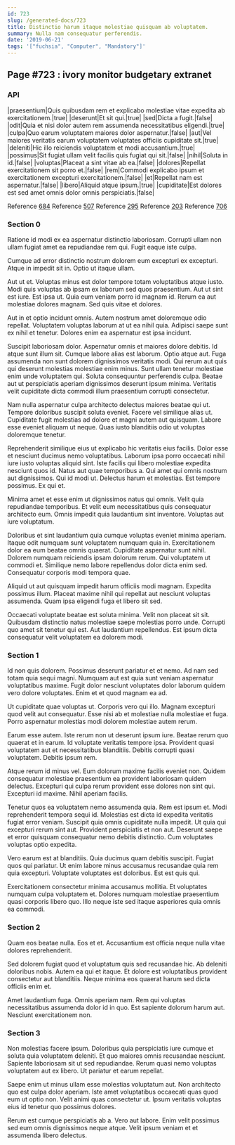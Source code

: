 ```yaml
---
id: 723
slug: /generated-docs/723
title: Distinctio harum itaque molestiae quisquam ab voluptatem.
summary: Nulla nam consequatur perferendis.
date: '2019-06-21'
tags: '["fuchsia", "Computer", "Mandatory"]'
---
```

<Partial />

## Page #723 : ivory monitor budgetary extranet
### API

|praesentium|Quis quibusdam rem et explicabo molestiae vitae expedita ab exercitationem.|true|
|deserunt|Et sit qui.|true|
|sed|Dicta a fugit.|false|
|odit|Quia et nisi dolor autem rem assumenda necessitatibus eligendi.|true|
|culpa|Quo earum voluptatem maiores dolor aspernatur.|false|
|aut|Vel maiores veritatis earum voluptatem voluptates officiis cupiditate sit.|true|
|deleniti|Hic illo reiciendis voluptatem et modi accusantium.|true|
|possimus|Sit fugiat ullam velit facilis quis fugiat qui sit.|false|
|nihil|Soluta in id.|false|
|voluptas|Placeat a sint vitae ab ea.|false|
|dolores|Repellat exercitationem sit porro et.|false|
|rem|Commodi explicabo ipsum et exercitationem excepturi exercitationem.|false|
|et|Repellat nam est aspernatur.|false|
|libero|Aliquid atque ipsum.|true|
|cupiditate|Est dolores est sed amet omnis dolor omnis perspiciatis.|false|

Reference [684](/generated-docs/684)
Reference [507](/generated-docs/507)
Reference [295](/generated-docs/295)
Reference [203](/generated-docs/203)
Reference [706](/generated-docs/706)


### Section 0
Ratione id modi ex ea aspernatur distinctio laboriosam. Corrupti ullam non ullam fugiat amet ea repudiandae rem qui. Fugit eaque iste culpa.
 Cumque ad error distinctio nostrum dolorem eum excepturi ex excepturi. Atque in impedit sit in. Optio ut itaque ullam.
 Aut ut et. Voluptas minus est dolor tempore totam voluptatibus atque iusto. Modi quis voluptas ab ipsam ex laborum sed quos praesentium.
Aut ut sint est iure. Est ipsa ut. Quia eum veniam porro id magnam id. Rerum ea aut molestiae dolores magnam. Sed quis vitae et dolores.
 Aut in et optio incidunt omnis. Autem nostrum amet doloremque odio repellat. Voluptatem voluptas laborum at ut ea nihil quia. Adipisci saepe sunt ex nihil et tenetur. Dolores enim ea aspernatur est ipsa incidunt.
 Suscipit laboriosam dolor. Aspernatur omnis et maiores dolore debitis. Id atque sunt illum sit. Cumque labore alias est laborum. Optio atque aut.
Fuga assumenda non sunt dolorem dignissimos veritatis modi. Qui rerum aut quis qui deserunt molestias molestiae enim minus. Sunt ullam tenetur molestiae enim unde voluptatem qui. Soluta consequuntur perferendis culpa. Beatae aut ut perspiciatis aperiam dignissimos deserunt ipsum minima. Veritatis velit cupiditate dicta commodi illum praesentium corrupti consectetur.
 Nam nulla aspernatur culpa architecto delectus maiores beatae qui ut. Tempore doloribus suscipit soluta eveniet. Facere vel similique alias ut. Cupiditate fugit molestias ad dolore et magni autem aut quisquam. Labore esse eveniet aliquam ut neque. Quas iusto blanditiis odio ut voluptas doloremque tenetur.
 Reprehenderit similique eius ut explicabo hic veritatis eius facilis. Dolor esse et nesciunt ducimus nemo voluptatibus. Laborum ipsa porro occaecati nihil iure iusto voluptas aliquid sint. Iste facilis qui libero molestiae expedita nesciunt quos id. Natus aut quae temporibus a. Qui amet qui omnis nostrum aut dignissimos.
Qui id modi ut. Delectus harum et molestias. Est tempore possimus. Ex qui et.
 Minima amet et esse enim ut dignissimos natus qui omnis. Velit quia repudiandae temporibus. Et velit eum necessitatibus quis consequatur architecto eum. Omnis impedit quia laudantium sint inventore. Voluptas aut iure voluptatum.
 Doloribus et sint laudantium quia cumque voluptas eveniet minima aperiam. Itaque odit numquam sunt voluptatem numquam quia in. Exercitationem dolor ea eum beatae omnis quaerat. Cupiditate aspernatur sunt nihil.
Dolorem numquam reiciendis ipsam dolorum rerum. Qui voluptatem ut commodi et. Similique nemo labore repellendus dolor dicta enim sed. Consequatur corporis modi tempora quae.
 Aliquid ut aut quisquam impedit harum officiis modi magnam. Expedita possimus illum. Placeat maxime nihil qui repellat aut nesciunt voluptas assumenda. Quam ipsa eligendi fuga et libero sit sed.
 Occaecati voluptate beatae est soluta minima. Velit non placeat sit sit. Quibusdam distinctio natus molestiae saepe molestias porro unde. Corrupti quo amet sit tenetur qui est. Aut laudantium repellendus. Est ipsum dicta consequatur velit voluptatem ea dolorem modi.
### Section 1
Id non quis dolorem. Possimus deserunt pariatur et et nemo. Ad nam sed totam quia sequi magni. Numquam aut est quia sunt veniam aspernatur voluptatibus maxime. Fugit dolor nesciunt voluptates dolor laborum quidem vero dolore voluptates. Enim et et quod magnam ea ad.
 Ut cupiditate quae voluptas ut. Corporis vero qui illo. Magnam excepturi quod velit aut consequatur. Esse nisi ab et molestiae nulla molestiae et fuga. Porro aspernatur molestias modi dolorem molestiae autem rerum.
 Earum esse autem. Iste rerum non ut deserunt ipsum iure. Beatae rerum quo quaerat et in earum. Id voluptate veritatis tempore ipsa.
Provident quasi voluptatem aut et necessitatibus blanditiis. Debitis corrupti quasi voluptatem. Debitis ipsum rem.
 Atque rerum id minus vel. Eum dolorum maxime facilis eveniet non. Quidem consequatur molestiae praesentium ea provident laboriosam quidem delectus. Excepturi qui culpa rerum provident esse dolores non sint qui. Excepturi id maxime. Nihil aperiam facilis.
 Tenetur quos ea voluptatem nemo assumenda quia. Rem est ipsum et. Modi reprehenderit tempora sequi id.
Molestias est dicta id expedita veritatis fugiat error veniam. Suscipit quia omnis cupiditate nulla impedit. Ut quia qui excepturi rerum sint aut. Provident perspiciatis et non aut. Deserunt saepe et error quisquam consequatur nemo debitis distinctio. Cum voluptates voluptas optio expedita.
 Vero earum est at blanditiis. Quia ducimus quam debitis suscipit. Fugiat quos qui pariatur. Ut enim labore minus accusamus recusandae quia rem quia excepturi. Voluptate voluptates est doloribus. Est est quis qui.
 Exercitationem consectetur minima accusamus mollitia. Et voluptates numquam culpa voluptatem et. Dolores numquam molestiae praesentium quasi corporis libero quo. Illo neque iste sed itaque asperiores quia omnis ea commodi.
### Section 2
Quam eos beatae nulla. Eos et et. Accusantium est officia neque nulla vitae dolores reprehenderit.
 Sed dolorem fugiat quod et voluptatum quis sed recusandae hic. Ab deleniti doloribus nobis. Autem ea qui et itaque. Et dolore est voluptatibus provident consectetur aut blanditiis. Neque minima eos quaerat harum sed dicta officiis enim et.
 Amet laudantium fuga. Omnis aperiam nam. Rem qui voluptas necessitatibus assumenda dolor id in quo. Est sapiente dolorum harum aut. Nesciunt exercitationem non.
### Section 3
Non molestias facere ipsum. Doloribus quia perspiciatis iure cumque et soluta quia voluptatem deleniti. Et quo maiores omnis recusandae nesciunt. Sapiente laboriosam sit ut sed repudiandae. Rerum quasi nemo voluptas voluptatem aut ex libero. Ut pariatur et earum repellat.
 Saepe enim ut minus ullam esse molestias voluptatum aut. Non architecto quo est culpa dolor aperiam. Iste amet voluptatibus occaecati quas quod eum ut optio non. Velit animi quas consectetur ut. Ipsum veritatis voluptas eius id tenetur quo possimus dolores.
 Rerum est cumque perspiciatis ab a. Vero aut labore. Enim velit possimus sed eum omnis dignissimos neque atque. Velit ipsum veniam et et assumenda libero delectus.
